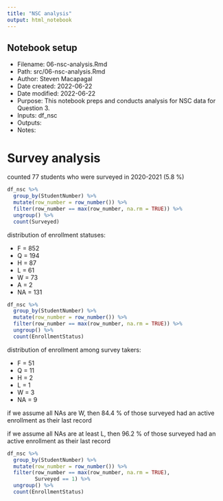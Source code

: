 ```yaml
---
title: "NSC analysis"
output: html_notebook
---
```


## Notebook setup

* Filename: 06-nsc-analysis.Rmd
* Path: src/06-nsc-analysis.Rmd
* Author: Steven Macapagal
* Date created: 2022-06-22
* Date modified: 2022-06-22
* Purpose: This notebook preps and conducts analysis for NSC data for Question 3.
* Inputs: df_nsc
* Outputs: 
* Notes:

# Survey analysis

counted 77 students who were surveyed in 2020-2021 (5.8 %)
```r
df_nsc %>%
  group_by(StudentNumber) %>%
  mutate(row_number = row_number()) %>%
  filter(row_number == max(row_number, na.rm = TRUE)) %>%
  ungroup() %>%
  count(Surveyed)
```

distribution of enrollment statuses:

* F = 852
* Q = 194
* H = 87
* L = 61
* W = 73
* A = 2
* NA = 131
```r
df_nsc %>%
  group_by(StudentNumber) %>%
  mutate(row_number = row_number()) %>%
  filter(row_number == max(row_number, na.rm = TRUE)) %>%
  ungroup() %>%
  count(EnrollmentStatus)
```


distribution of enrollment among survey takers:

* F = 51
* Q = 11
* H = 2
* L = 1
* W = 3
* NA = 9

if we assume all NAs are W, then 84.4 % of those surveyed had an active enrollment as their last record

if we assume all NAs are at least L, then 96.2 % of those surveyed had an active enrollment as their last record
```r
df_nsc %>%
  group_by(StudentNumber) %>%
  mutate(row_number = row_number()) %>%
  filter(row_number == max(row_number, na.rm = TRUE),
         Surveyed == 1) %>%
  ungroup() %>%
  count(EnrollmentStatus)
```


